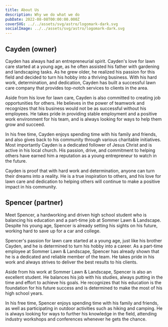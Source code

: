 ```yaml
---
title: About Us
description: Why we do what we do
pubDate: 2022-08-08T00:00:00.000Z
coverSVG: ../../assets/svg/astro/logomark-dark.svg
socialImage: ../../assets/svg/astro/logomark-dark.svg
---
```


## Cayden (owner)
Cayden has always had an entrepreneurial spirit. Cayden's love for lawn care started at a young age, as he often assisted his father with gardening and landscaping tasks. As he grew older, he realized his passion for this field and decided to turn his hobby into a thriving business. With his hard work, determination, and dedication, Cayden has built a successful lawn care company that provides top-notch services to clients in the area.

Aside from his love for lawn care, Cayden is also committed to creating job opportunities for others. He believes in the power of teamwork and recognizes that his business would not be as successful without his employees. He takes pride in providing stable employment and a positive work environment for his team, and is always looking for ways to help them grow and succeed.

In his free time, Cayden enjoys spending time with his family and friends, and also gives back to his community through various charitable initiatives. Most importantly Cayden is a dedicated follower of Jesus Christ and is active in his local church. His passion, drive, and commitment to helping others have earned him a reputation as a young entrepreneur to watch in the future.

Cayden is proof that with hard work and determination, anyone can turn their dreams into a reality. He is a true inspiration to others, and his love for lawn care and dedication to helping others will continue to make a positive impact in his community.

## Spencer (partner)

Meet Spencer, a hardworking and driven high school student who is balancing his education and a part-time job at Sommer Lawn & Landscape. Despite his young age, Spencer is already setting his sights on his future, working hard to save up for a car and college.

Spencer's passion for lawn care started at a young age, just like his brother Cayden, and he is determined to turn his hobby into a career. As a part-time employee at Sommer Lawn & Landscape, Spencer has already shown that he is a dedicated and reliable member of the team. He takes pride in his work and always strives to deliver the best results to his clients.

Aside from his work at Sommer Lawn & Landscape, Spencer is also an excellent student. He balances his job with his studies, always putting in the time and effort to achieve his goals. He recognizes that his education is the foundation for his future success and is determined to make the most of his high school years.

In his free time, Spencer enjoys spending time with his family and friends, as well as participating in outdoor activities such as hiking and camping. He is always looking for ways to further his knowledge in the field, attending industry workshops and conferences whenever he gets the chance.

<CTA />